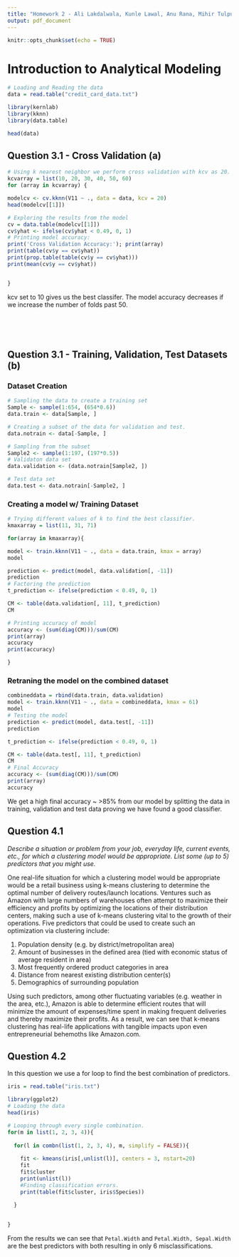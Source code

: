 ```yaml
---
title: "Homework 2 - Ali Lakdalwala, Kunle Lawal, Anu Rana, Mihir Tulpule"
output: pdf_document
---
```


```r
knitr::opts_chunk$set(echo = TRUE)
```
# Introduction to Analytical Modeling
```r

# Loading and Reading the data 
data = read.table("credit_card_data.txt")

library(kernlab)
library(kknn)
library(data.table)

head(data)
```
## Question 3.1 - Cross Validation (a)

```r
# Using k nearest neighbor we perform cross validation with kcv as 20. 
kcvarray = list(10, 20, 30, 40, 50, 60)
for (array in kcvarray) {

modelcv <- cv.kknn(V11 ~ ., data = data, kcv = 20)
head(modelcv[[1]])

# Exploring the results from the model
cv = data.table(modelcv[[1]])
cv$yhat <- ifelse(cv$yhat < 0.49, 0, 1)
# Printing model accuracy:
print('Cross Validation Accuracy:'); print(array)
print(table(cv$y == cv$yhat))
print(prop.table(table(cv$y == cv$yhat)))
print(mean(cv$y == cv$yhat))


}
```

kcv set to 10 gives us the best classifer. The model accuracy decreases if we increase the number of folds past 50.

&nbsp;

&nbsp;

## Question 3.1 - Training, Validation, Test Datasets (b)

### Dataset Creation
```r
# Sampling the data to create a training set 
Sample <- sample(1:654, (654*0.6))
data.train <- data[Sample, ]

# Creating a subset of the data for validation and test. 
data.notrain <- data[-Sample, ]

# Sampling from the subset 
Sample2 <- sample(1:197, (197*0.5))
# Validaton data set
data.validation <- (data.notrain[Sample2, ])

# Test data set
data.test <- data.notrain[-Sample2, ]
```
### Creating a model w/ Training Dataset
```r
# Trying different values of k to find the best classifier. 
kmaxarray = list(11, 31, 71)

for(array in kmaxarray){

model <- train.kknn(V11 ~ ., data = data.train, kmax = array)
model

prediction <- predict(model, data.validation[, -11])
prediction
# Factoring the prediction
t_prediction <- ifelse(prediction < 0.49, 0, 1)

CM <- table(data.validation[, 11], t_prediction)
CM

# Printing accuracy of model
accuracy <- (sum(diag(CM)))/sum(CM)
print(array)
accuracy
print(accuracy)

}

```

### Retraning the model on the combined dataset 

```r

combineddata = rbind(data.train, data.validation)
model <- train.kknn(V11 ~ ., data = combineddata, kmax = 61)
model
# Testing the model
prediction <- predict(model, data.test[, -11])
prediction

t_prediction <- ifelse(prediction < 0.49, 0, 1)

CM <- table(data.test[, 11], t_prediction)
CM
# Final Accuracy
accuracy <- (sum(diag(CM)))/sum(CM)
print(array)
accuracy

```
We get a high final accuracy ~ >85% from our model by splitting the data in  training, validation and test data proving we have found a good classifier. 

\newpage

## Question 4.1

*Describe a situation or problem from your job, everyday life, current events, etc., for which a clustering model would be appropriate. List some (up to 5) predictors that you might use.*

One real-life situation for which a clustering model would be appropriate would be a retail business using k-means clustering to determine the optimal number of delivery routes/launch locations. Ventures such as Amazon with large numbers of warehouses often attempt to maximize their efficiency and profits by optimizing the locations of their distribution centers, making such a use of k-means clustering vital to the growth of their operations. Five predictors that could be used to create such an optimization via clustering include:

1.	Population density (e.g. by district/metropolitan area)
2.	Amount of businesses in the defined area (tied with economic status of average resident in area)
3.	Most frequently ordered product categories in area
4.	Distance from nearest existing distribution center(s)
5.	Demographics of surrounding population

Using such predictors, among other fluctuating variables (e.g. weather in the area, etc.), Amazon is able to determine efficient routes that will minimize the amount of expenses/time spent in making frequent deliveries and thereby maximize their profits. As a result, we can see that k-means clustering has real-life applications with tangible impacts upon even entrepreneurial behemoths like Amazon.com.


## Question 4.2
In this question we use a for loop to find the best combination of predictors. 
```r
iris = read.table("iris.txt")

library(ggplot2)
# Loading the data
head(iris)

# Looping through every single combination. 
for(m in list(1, 2, 3, 4)){
  
  for(l in combn(list(1, 2, 3, 4), m, simplify = FALSE)){
    
    fit <- kmeans(iris[,unlist(l)], centers = 3, nstart=20)
    fit
    fit$cluster
    print(unlist(l))
    #Finding classification errors. 
    print(table(fit$cluster, iris$Species))
    
  }
  

}

```

From the results we can see that `Petal.Width` and `Petal.Width, Sepal.Width` are the best predictors with both resulting in only 6 misclassifications.  


